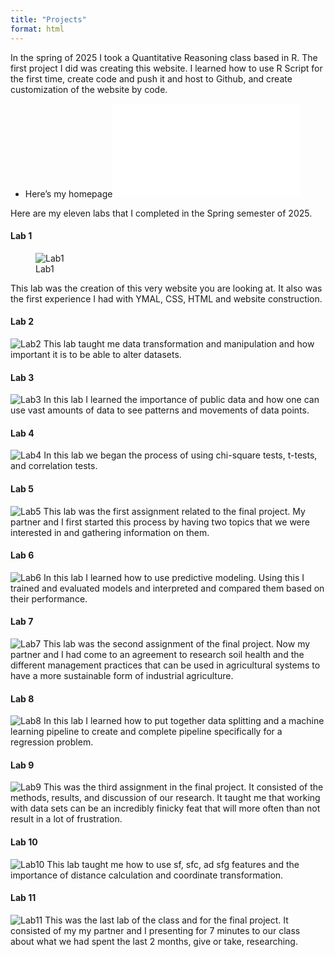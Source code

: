 ```yaml
---
title: "Projects"
format: html
---
```


In the spring of 2025 I took a Quantitative Reasoning class based in R. The first project I did was creating this website. I learned how to use R Script for the first time, create code and push it and host to Github, and create customization of the website by code.

-   Here's my homepage![Go to Home Page](index.html)

Here are my eleven labs that I completed in the Spring semester of 2025.

#### Lab 1

![Lab1](imgs/lab1.png)

This lab was the creation of this very website you are looking at. It also was the first experience I had with YMAL, CSS, HTML and website construction.

#### Lab 2

![Lab2](imgs/lab2.png) This lab taught me data transformation and manipulation and how important it is to be able to alter datasets.

#### Lab 3

![Lab3](imgs/lab3.png) In this lab I learned the importance of public data and how one can use vast amounts of data to see patterns and movements of data points.

#### Lab 4

![Lab4](imgs/lab4.png) In this lab we began the process of using chi-square tests, t-tests, and correlation tests.

#### Lab 5

![Lab5](imgs/lab5.png) This lab was the first assignment related to the final project. My partner and I first started this process by having two topics that we were interested in and gathering information on them.

#### Lab 6

![Lab6](imgs/lab6.png) In this lab I learned how to use predictive modeling. Using this I trained and evaluated models and interpreted and compared them based on their performance.

#### Lab 7

![Lab7](imgs/lab7.png) This lab was the second assignment of the final project. Now my partner and I had come to an agreement to research soil health and the different management practices that can be used in agricultural systems to have a more sustainable form of industrial agriculture.

#### Lab 8

![Lab8](imgs/lab8.png) In this lab I learned how to put together data splitting and a machine learning pipeline to create and complete pipeline specifically for a regression problem.

#### Lab 9

![Lab9](imgs/lab9.png) This was the third assignment in the final project. It consisted of the methods, results, and discussion of our research. It taught me that working with data sets can be an incredibly finicky feat that will more often than not result in a lot of frustration.

#### Lab 10

![Lab10](imgs/lab10.png) This lab taught me how to use sf, sfc, ad sfg features and the importance of distance calculation and coordinate transformation.

#### Lab 11

![Lab11](imgs/lab11.png) This was the last lab of the class and for the final project. It consisted of my my partner and I presenting for 7 minutes to our class about what we had spent the last 2 months, give or take, researching.
